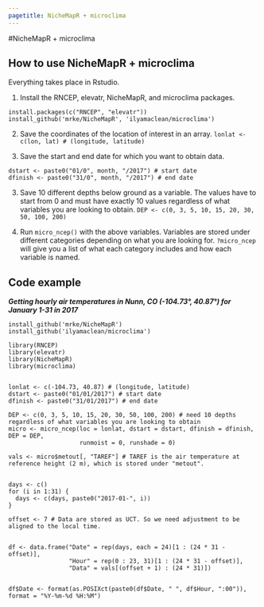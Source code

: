 ```yaml
---
pagetitle: NicheMapR + microclima
---
```


#NicheMapR + microclima

## How to use NicheMapR + microclima

Everything takes place in Rstudio.

1. Install the RNCEP, elevatr, NicheMapR, and microclima packages.

```
install.packages(c("RNCEP", "elevatr"))
install_github('mrke/NicheMapR', 'ilyamaclean/microclima')
```

2. Save the coordinates of the location of interest in an array. `lonlat <- c(lon, lat) # (longitude, latitude)`

3. Save the start and end date for which you want to obtain data.
```
dstart <- paste0("01/0", month, "/2017") # start date
dfinish <- paste0("31/0", month, "/2017") # end date
```

3. Save 10 different depths below ground as a variable. The values have to start from 0 and must have exactly 10 values regardless of what variables you are looking to obtain. `DEP <- c(0, 3, 5, 10, 15, 20, 30, 50, 100, 200)`

4. Run `micro_ncep()` with the above variables. Variables are stored under different categories depending on what you are looking for. `?micro_ncep` will give you a list of what each category includes and how each variable is named. 

## Code example

***Getting hourly air temperatures in Nunn, CO (-104.73°, 40.87°) for January 1-31 in 2017*** 

```
install_github('mrke/NicheMapR')
install_github('ilyamaclean/microclima')

library(RNCEP)
library(elevatr)
library(NicheMapR)
library(microclima)


lonlat <- c(-104.73, 40.87) # (longitude, latitude)
dstart <- paste0("01/01/2017") # start date
dfinish <- paste0("31/01/2017") # end date

DEP <- c(0, 3, 5, 10, 15, 20, 30, 50, 100, 200) # need 10 depths regardless of what variables you are looking to obtain
micro <- micro_ncep(loc = lonlat, dstart = dstart, dfinish = dfinish, DEP = DEP,
                    runmoist = 0, runshade = 0)

vals <- micro$metout[, "TAREF"] # TAREF is the air temperature at reference height (2 m), which is stored under "metout".


days <- c()
for (i in 1:31) {
  days <- c(days, paste0("2017-01-", i))
}

offset <- 7 # Data are stored as UCT. So we need adjustment to be aligned to the local time.


df <- data.frame("Date" = rep(days, each = 24)[1 : (24 * 31 - offset)],
                 "Hour" = rep(0 : 23, 31)[1 : (24 * 31 - offset)],
                 "Data" = vals[(offset + 1) : (24 * 31)])


df$Date <- format(as.POSIXct(paste0(df$Date, " ", df$Hour, ":00")), format = "%Y-%m-%d %H:%M")

```
